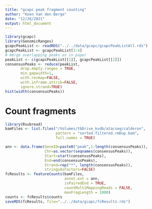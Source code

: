 ```yaml
---
title: "gcapc peak fragment counting"
author: "Koen Van den Berge"
date: "12/26/2021"
output: html_document
---
```



```r
library(gcapc)
library(GenomicRanges)
gcapcPeakList <- readRDS("../../data/gcapc/gcapcPeakListAll.rds")
gcapcPeakList <- gcapcPeakList[3:4]
# merge overlapping peaks as in paper
peakList <- c(gcapcPeakList[[1]], gcapcPeakList[[2]])
consensusPeaks <- reduce(peakList,
       drop.empty.ranges = TRUE,
       min.gapwidth=1,
       with.revmap=FALSE,
       with.inframe.attrib=FALSE,
       ignore.strand=TRUE)
hist(width(consensusPeaks))
```

# Count fragments

```r
library(Rsubread)
bamFiles <- list.files("/Volumes/tbDrive_kvdb/atacseq/calderon",
                       pattern = "sorted.filtered.rmDup.bam",
                       full.names = TRUE)

ann <- data.frame(GeneID=paste0("peak",1:length(consensusPeaks)),
                  Chr=as.vector(seqnames(consensusPeaks)),
                  Start=start(consensusPeaks),
                  End=end(consensusPeaks),
                  Strand=rep("*", length(consensusPeaks)),
                  stringsAsFactors=FALSE)
fcResults <- featureCounts(bamFiles, 
                           annot.ext = ann, 
                           isPairedEnd = TRUE,
                           countMultiMappingReads = FALSE, 
                           maxFragLength = 1000)
counts <- fcResults$counts
saveRDS(fcResults, file="../../data/gcapc/fcResults.rds")
```


